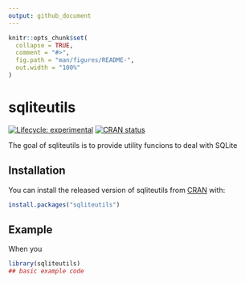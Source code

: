 ```yaml
---
output: github_document
---
```


<!-- README.md is generated from README.Rmd. Please edit that file -->

```r
knitr::opts_chunk$set(
  collapse = TRUE,
  comment = "#>",
  fig.path = "man/figures/README-",
  out.width = "100%"
)
```

# sqliteutils

<!-- badges: start -->
[![Lifecycle: experimental](https://img.shields.io/badge/lifecycle-experimental-orange.svg)](https://lifecycle.r-lib.org/articles/stages.html#experimental)
[![CRAN status](https://www.r-pkg.org/badges/version/sqliteutils)](https://CRAN.R-project.org/package=sqliteutils)
<!-- badges: end -->

The goal of sqliteutils is to provide utility funcions to deal with SQLite 

## Installation

You can install the released version of sqliteutils from [CRAN](https://CRAN.R-project.org) with:

``` r
install.packages("sqliteutils")
```

## Example

When you 

```r
library(sqliteutils)
## basic example code
```


